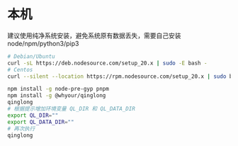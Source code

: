# 本机

建议使用纯净系统安装，避免系统原有数据丢失，需要自己安装 node/npm/python3/pip3

```bash
# Debian/Ubuntu
curl -sL https://deb.nodesource.com/setup_20.x | sudo -E bash -
# Centos
curl --silent --location https://rpm.nodesource.com/setup_20.x | sudo bash
```

```bash
npm install -g node-pre-gyp pnpm
npm install -g @whyour/qinglong
qinglong
# 根据提示增加环境变量 QL_DIR 和 QL_DATA_DIR
export QL_DIR=""
export QL_DATA_DIR=""
# 再次执行
qinglong
```